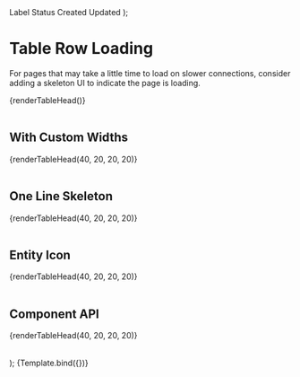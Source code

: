 
  <TableHead>
    <TableRow>
      <TableCell style={{ width: `${w1}%` }}>Label</TableCell>
      <TableCell style={{ width: `${w2}%` }}>Status</TableCell>
      <TableCell style={{ width: `${w3}%` }}>Created</TableCell>
      <TableCell style={{ width: `${w4}%` }}>Updated</TableCell>
    </TableRow>
  </TableHead>
);

<Meta title="Components/Table/Table Row Loading" component={TableRowLoading} />

# Table Row Loading

For pages that may take a little time to load on slower connections, consider adding a skeleton UI to indicate the page is loading.

<Canvas>
  <Story name="Default">
    <Table>
      {renderTableHead()}
      <TableBody>
        <TableRowLoading colSpan={4} />
      </TableBody>
    </Table>
  </Story>
</Canvas>

## With Custom Widths

<Canvas>
  <Story name="Custom Widths">
    <Table>
      {renderTableHead(40, 20, 20, 20)}
      <TableBody>
        <TableRowLoading colSpan={4} widths={[40, 20, 20, 20]} />
      </TableBody>
    </Table>
  </Story>
</Canvas>

## One Line Skeleton

<Canvas>
  <Story name="One Line Skeleton">
    <Table>
      {renderTableHead(40, 20, 20, 20)}
      <TableBody>
        <TableRowLoading colSpan={4} widths={[40, 20, 20, 20]} oneLine />
      </TableBody>
    </Table>
  </Story>
</Canvas>

## Entity Icon

<Canvas>
  <Story name="Entity Icon">
    <Table>
      {renderTableHead(40, 20, 20, 20)}
      <TableBody>
        <TableRowLoading
          colSpan={4}
          widths={[40, 20, 20, 20]}
          oneLine
          hasEntityIcon
        />
      </TableBody>
    </Table>
  </Story>
</Canvas>

## Component API

  <Table>
    {renderTableHead(40, 20, 20, 20)}
    <TableBody>
      <TableRowLoading {...args} />
    </TableBody>
  </Table>
);

<Canvas>
  <Story name="Component API">
    {Template.bind({})}
  </Story>
</Canvas>

<ArgsTable story="Component API" />